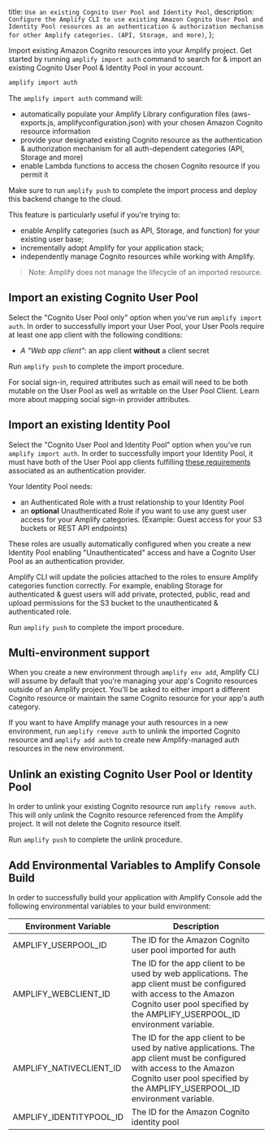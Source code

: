   title: `Use an existing Cognito User Pool and Identity Pool`,
  description: `Configure the Amplify CLI to use existing Amazon Cognito User Pool and Identity Pool resources as an authentication & authorization mechanism for other Amplify categories. (API, Storage, and more)`,
};

Import existing Amazon Cognito resources into your Amplify project. Get started by running `amplify import auth` command to search for & import an existing Cognito User Pool & Identity Pool in your account.

```bash
amplify import auth
```

The `amplify import auth` command will:

- automatically populate your Amplify Library configuration files (aws-exports.js, amplifyconfiguration.json) with your chosen Amazon Cognito resource information
- provide your designated existing Cognito resource as the authentication & authorization mechanism for all auth-dependent categories (API, Storage and more)
- enable Lambda functions to access the chosen Cognito resource if you permit it

Make sure to run `amplify push` to complete the import process and deploy this backend change to the cloud.

This feature is particularly useful if you're trying to:

- enable Amplify categories (such as API, Storage, and function) for your existing user base;
- incrementally adopt Amplify for your application stack;
- independently manage Cognito resources while working with Amplify.

> Note: Amplify does not manage the lifecycle of an imported resource.

## Import an existing Cognito User Pool

Select the "Cognito User Pool only" option when you've run `amplify import auth`. In order to successfully import your User Pool, your User Pools require at least one app client with the following conditions:

- *A "Web app client"*: an app client **without** a client secret

Run `amplify push` to complete the import procedure.

<Callout warning={true}>
For social sign-in, required attributes such as email will need to be both mutable on the User Pool as well as writable on the User Pool Client. <ExternalLink href="https://docs.aws.amazon.com/cognito/latest/developerguide/cognito-user-pools-specifying-attribute-mapping.html#cognito-user-pools-specifying-attribute-mapping-requirements">Learn more about mapping social sign-in provider attributes.</ExternalLink>
</Callout>

## Import an existing Identity Pool

Select the "Cognito User Pool and Identity Pool" option when you've run `amplify import auth`. In order to successfully import your Identity Pool, it must have both of the User Pool app clients fulfilling [these requirements](#import-an-existing-cognito-user-pool) associated as an authentication provider.

Your Identity Pool needs:

- an Authenticated Role with a trust relationship to your Identity Pool
- an **optional** Unauthenticated Role if you want to use any guest user access for your Amplify categories. (Example: Guest access for your S3 buckets or REST API endpoints)

These roles are usually automatically configured when you create a new Identity Pool enabling "Unauthenticated" access and have a Cognito User Pool as an authentication provider.

Amplify CLI will update the policies attached to the roles to ensure Amplify categories function correctly. For example, enabling Storage for authenticated & guest users will add private, protected, public, read and upload permissions for the S3 bucket to the unauthenticated & authenticated role.

Run `amplify push` to complete the import procedure.

## Multi-environment support

When you create a new environment through `amplify env add`, Amplify CLI will assume by default that you're managing your app's Cognito resources outside of an Amplify project. You'll be asked to either import a different Cognito resource or maintain the same Cognito resource for your app's auth category.

If you want to have Amplify manage your auth resources in a new environment, run `amplify remove auth` to unlink the imported Cognito resource and `amplify add auth` to create new Amplify-managed auth resources in the new environment.

## Unlink an existing Cognito User Pool or Identity Pool

In order to unlink your existing Cognito resource run `amplify remove auth`. This will only unlink the Cognito resource referenced from the Amplify project. It will not delete the Cognito resource itself.

Run `amplify push` to complete the unlink procedure.

## Add Environmental Variables to Amplify Console Build

In order to successfully build your application with Amplify Console add the following environmental variables to your build environment:

|Environment Variable|Description|
|-|-|
|AMPLIFY_USERPOOL_ID|The ID for the Amazon Cognito user pool imported for auth|
|AMPLIFY_WEBCLIENT_ID|The ID for the app client to be used by web applications. The app client must be configured with access to the Amazon Cognito user pool specified by the AMPLIFY_USERPOOL_ID environment variable.|
|AMPLIFY_NATIVECLIENT_ID|The ID for the app client to be used by native applications. The app client must be configured with access to the Amazon Cognito user pool specified by the AMPLIFY_USERPOOL_ID environment variable.|
|AMPLIFY_IDENTITYPOOL_ID|The ID for the Amazon Cognito identity pool|
